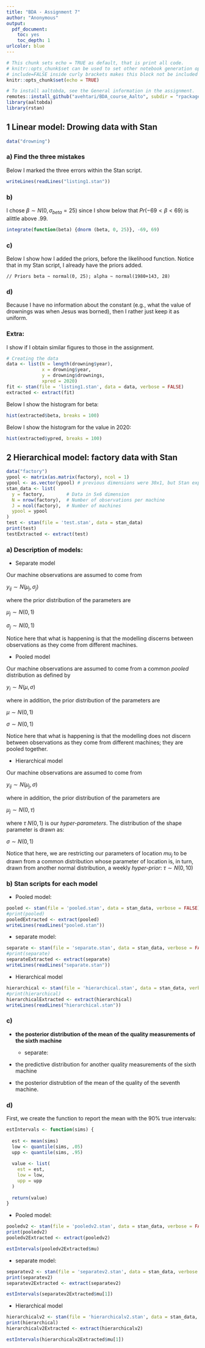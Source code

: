 ```yaml
---
title: "BDA - Assignment 7"
author: "Anonymous"
output: 
  pdf_document: 
    toc: yes
    toc_depth: 1
urlcolor: blue
---
```


```r
# This chunk sets echo = TRUE as default, that is print all code.
# knitr::opts_chunk$set can be used to set other notebook generation options, too.
# include=FALSE inside curly brackets makes this block not be included in the pdf.
knitr::opts_chunk$set(echo = TRUE)
```

```r
# To install aaltobda, see the General information in the assignment.
remotes::install_github("avehtari/BDA_course_Aalto", subdir = "rpackage", upgrade = "never")
library(aaltobda)
library(rstan)
```

## 1 Linear model: Drowing data with Stan

```r
data("drowning")
```

### a) Find the three mistakes

Below I marked the three errors within the Stan script.

```r
writeLines(readLines("listing1.stan"))
```

### b)

I chose $\beta \sim N(0, \sigma_{beta} = 25)$ since I show below that $Pr(-69 < \beta < 69)$ is alittle above .99.

```r
integrate(function(beta) {dnorm (beta, 0, 25)}, -69, 69)
```

### c)

Below I show how I added the priors, before the likelihood function. Notice that in my Stan script, I already have the priors added.

`
// Priors
beta ~ normal(0, 25);
alpha ~ normal(1980+143, 28)
`

### d)

Because I have no information about the constant (e.g., what the value of drownings was when Jesus was borned), then I rather just keep it as uniform.


### Extra:

I show if I obtain similar figures to those in the assignment.

```r
# Creating the data
data <- list(N = length(drowning$year),
             x = drowning$year,
             y = drowning$drownings,
             xpred = 2020)
fit <- stan(file = 'listing1.stan', data = data, verbose = FALSE)
extracted <- extract(fit)
```

Below I show the histogram for beta:

```r
hist(extracted$beta, breaks = 100)
```

Below I show the histogram for the value in 2020:

```r
hist(extracted$ypred, breaks = 100)
```

## 2 Hierarchical model: factory data with Stan

```r
data("factory")
ypool <- matrix(as.matrix(factory), ncol = 1)
ypool <- as.vector(ypool) # previous dimensions were 30x1, but Stan expects 30 ... do not know the difference but meh! computers.
stan_data <- list(
  y = factory,        # Data in 5x6 dimension
  N = nrow(factory),  # Number of observations per machine
  J = ncol(factory),  # Number of machines
  ypool = ypool
)
test <- stan(file = 'test.stan', data = stan_data)
print(test)
testExtracted <- extract(test)
```

### a) Description of models:

- Separate model

Our machine observations are assumed to come from

$y_{ij} \sim N(\mu_j,\sigma_j)$

where the prior distribution of the parameters are

$\mu_j \sim N(0,1)$

$\sigma_j \sim N(0,1)$

Notice here that what is happening is that the modelling discerns between observations as they come from different machines.

- Pooled model

Our machine observations are assumed to come from a common *pooled* distribution as defined by

$y_{i} \sim N(\mu, \sigma)$

where in addition, the prior distribution of the parameters are

$\mu \sim N(0,1)$

$\sigma \sim N(0,1)$

Notice here that what is happening is that the modelling does not discern between observations as they come from different machines; they are pooled together.

- Hierarchical model

Our machine observations are assumed to come from

$y_{ij} \sim N(\mu_j,\sigma)$

where in addition, the prior distribution of the parameters are

$\mu_j \sim N(0,\tau)$

where $\tau~N(0,1)$ is our *hyper-parameters*. The distribution of the shape parameter is drawn as:

$\sigma \sim N(0,1)$

Notice that here, we are restricting our parameters of location $mu_j$ to be drawn from a common distribution whose parameter of location is, in turn, drawn from another normal distribution, a weekly *hyper-prior*: $\tau \sim N(0,10)$

### b) Stan scripts for each model

- Pooled model:

```r
pooled <- stan(file = 'pooled.stan', data = stan_data, verbose = FALSE)
#print(pooled)
pooledExtracted <- extract(pooled)
writeLines(readLines("pooled.stan"))
```

- separate model:

```r
separate <- stan(file = 'separate.stan', data = stan_data, verbose = FALSE)
#print(separate)
separateExtracted <- extract(separate)
writeLines(readLines("separate.stan"))
```

- Hierarchical model

```r
hierarchical <- stan(file = 'hierarchical.stan', data = stan_data, verbose = FALSE)
#print(hierarchical)
hierarchicalExtracted <- extract(hierarchical)
writeLines(readLines("hierarchical.stan"))
```

### c)

- **the posterior distribution of the mean of the quality measurements of the sixth machine**

  - separate:
  


- the predictive distribution for another quality measurements of the sixth machine

- the posterior distrubtion of the mean of the quality of the seventh machine.


### d)

First, we create the function to report the mean with the 90% true intervals:

```r
estIntervals <- function(sims) {
  
  est <- mean(sims)
  low <- quantile(sims, .05)
  upp <- quantile(sims, .95)
  
  value <- list(
    est = est,
    low = low,
    upp = upp
  )
  
  return(value)
}
```


- Pooled model:

```r
pooledv2 <- stan(file = 'pooledv2.stan', data = stan_data, verbose = FALSE)
print(pooledv2)
pooledv2Extracted <- extract(pooledv2)

estIntervals(pooledv2Extracted$mu)
```

- separate model:

```r
separatev2 <- stan(file = 'separatev2.stan', data = stan_data, verbose = FALSE)
print(separatev2)
separatev2Extracted <- extract(separatev2)

estIntervals(separatev2Extracted$mu[1])
```

- Hierarchical model

```r
hierarchicalv2 <- stan(file = 'hierarchicalv2.stan', data = stan_data, verbose = FALSE)
print(hierarchical)
hierarchicalv2Extracted <- extract(hierarchicalv2)

estIntervals(hierarchicalv2Extracted$mu[1])
```





